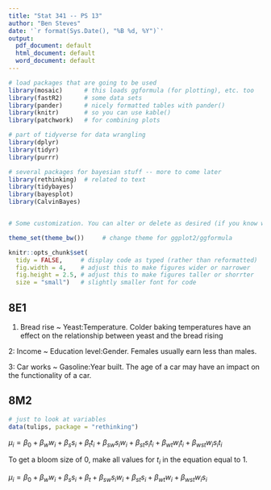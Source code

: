 ```yaml
---
title: "Stat 341 -- PS 13"
author: "Ben Steves"
date: '`r format(Sys.Date(), "%B %d, %Y")`'
output: 
  pdf_document: default
  html_document: default
  word_document: default
---
```


```r
# load packages that are going to be used
library(mosaic)      # this loads ggformula (for plotting), etc. too
library(fastR2)      # some data sets
library(pander)      # nicely formatted tables with pander()
library(knitr)       # so you can use kable()
library(patchwork)   # for combining plots

# part of tidyverse for data wrangling
library(dplyr)
library(tidyr)
library(purrr)

# several packages for bayesian stuff -- more to come later
library(rethinking)  # related to text
library(tidybayes)    
library(bayesplot)
library(CalvinBayes)


# Some customization. You can alter or delete as desired (if you know what you are doing).

theme_set(theme_bw())     # change theme for ggplot2/ggformula

knitr::opts_chunk$set(
  tidy = FALSE,     # display code as typed (rather than reformatted)
  fig.width = 4,    # adjust this to make figures wider or narrower
  fig.height = 2.5, # adjust this to make figures taller or shorrter
  size = "small")   # slightly smaller font for code
```


<!-- A few math abbreviations -->

\newcommand{\Prob}{\operatorname{Pr}}
\newcommand{\Binom}{\operatorname{Binom}}
\newcommand{\Unif}{\operatorname{Unif}}
\newcommand{\Triangle}{\operatorname{Triangle}}
\newcommand{\Norm}{\operatorname{Norm}}
\newcommand{\Beta}{\operatorname{Beta}}
\newcommand{\E}{\operatorname{E}}
\newcommand{\Var}{\operatorname{Var}}
\newcommand{\SD}{\operatorname{SD}}

<!-- Put your work below here.  Put text in text chunks, code in R chunks. -->

## 8E1

1. Bread rise ~ Yeast:Temperature. Colder baking temperatures have an effect on the relationship between yeast and the bread rising

2: Income ~ Education level:Gender. Females usually earn less than males.

3: Car works ~ Gasoline:Year built. The age of a car may have an impact on the functionality of a car. 

## 8M2

```r
# just to look at variables
data(tulips, package = "rethinking")
```

$\mu_i = \beta_0 + \beta_w w_i + \beta_s s_i + \beta_t t_i + \beta_{sw} s_iw_i + \beta_{st} s_it_i + \beta_{wt} w_it_i + \beta_{wst} w_is_it_i$

To get a bloom size of 0, make all values for $t_i$ in the equation equal to 1. 

$\mu_i = \beta_0 + \beta_w w_i + \beta_s s_i + \beta_t + \beta_{sw} s_iw_i + \beta_{st} s_i + \beta_{wt} w_i + \beta_{wst} w_is_i$
